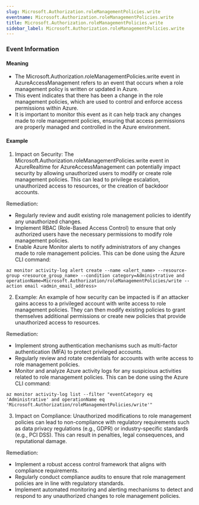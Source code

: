 ```yaml
--- 
slug: Microsoft.Authorization.roleManagementPolicies.write
eventname: Microsoft.Authorization.roleManagementPolicies.write
title: Microsoft.Authorization.roleManagementPolicies.write
sidebar_label: Microsoft.Authorization.roleManagementPolicies.write
---
```

                       
### Event Information

#### Meaning

- The Microsoft.Authorization.roleManagementPolicies.write event in AzureAccessManagement refers to an event that occurs when a role management policy is written or updated in Azure.
- This event indicates that there has been a change in the role management policies, which are used to control and enforce access permissions within Azure.
- It is important to monitor this event as it can help track any changes made to role management policies, ensuring that access permissions are properly managed and controlled in the Azure environment.

#### Example

1. Impact on Security: The Microsoft.Authorization.roleManagementPolicies.write event in AzureRealtime for AzureAccessManagement can potentially impact security by allowing unauthorized users to modify or create role management policies. This can lead to privilege escalation, unauthorized access to resources, or the creation of backdoor accounts.

Remediation:
- Regularly review and audit existing role management policies to identify any unauthorized changes.
- Implement RBAC (Role-Based Access Control) to ensure that only authorized users have the necessary permissions to modify role management policies.
- Enable Azure Monitor alerts to notify administrators of any changes made to role management policies. This can be done using the Azure CLI command:

```
az monitor activity-log alert create --name <alert_name> --resource-group <resource_group_name> --condition category=Administrative and operationName=Microsoft.Authorization/roleManagementPolicies/write --action email <admin_email_address>
```

2. Example: An example of how security can be impacted is if an attacker gains access to a privileged account with write access to role management policies. They can then modify existing policies to grant themselves additional permissions or create new policies that provide unauthorized access to resources.

Remediation:
- Implement strong authentication mechanisms such as multi-factor authentication (MFA) to protect privileged accounts.
- Regularly review and rotate credentials for accounts with write access to role management policies.
- Monitor and analyze Azure activity logs for any suspicious activities related to role management policies. This can be done using the Azure CLI command:

```
az monitor activity-log list --filter "eventCategory eq 'Administrative' and operationName eq 'Microsoft.Authorization/roleManagementPolicies/write'"
```

3. Impact on Compliance: Unauthorized modifications to role management policies can lead to non-compliance with regulatory requirements such as data privacy regulations (e.g., GDPR) or industry-specific standards (e.g., PCI DSS). This can result in penalties, legal consequences, and reputational damage.

Remediation:
- Implement a robust access control framework that aligns with compliance requirements.
- Regularly conduct compliance audits to ensure that role management policies are in line with regulatory standards.
- Implement automated monitoring and alerting mechanisms to detect and respond to any unauthorized changes to role management policies.


 